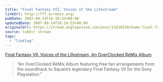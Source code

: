 ```yaml
---
title: "Final Fantasy VII: Voices of the Lifestream"
linkUrl: http://ff7.ocremix.org/
pubDate: 2007-09-14T16:18:53+00:00
updatedDate: 2007-09-14T16:18:53+00:00
originalUrl: https://stream.anglepoised.com/post/11818338/home-final-fantasy-vii-voices-of-the
source: tumblr stream
tags:
  - "linklog"
---
```


[Final Fantasy VII: Voices of the Lifestream, An OverClocked ReMix Album][1]

> &ldquo;An OverClocked ReMix Album featuring free fan arrangements from the soundtrack to Square&rsquo;s legendary Final Fantasy VII for the Sony Playstation.&rdquo;

[1]: http://ff7.ocremix.org/
